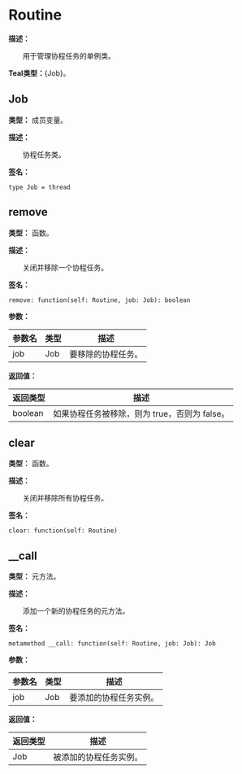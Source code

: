 
# Routine

**描述：**

&emsp;&emsp;用于管理协程任务的单例类。

**Teal类型：**\{Job}。

## Job

**类型：** 成员变量。

**描述：**

&emsp;&emsp;协程任务类。

**签名：**
```tl
type Job = thread
```

## remove

**类型：** 函数。

**描述：**

&emsp;&emsp;关闭并移除一个协程任务。

**签名：**
```tl
remove: function(self: Routine, job: Job): boolean
```

**参数：**

| 参数名 | 类型 | 描述 |
| --- | --- | --- |
| job | Job | 要移除的协程任务。 |

**返回值：**

| 返回类型 | 描述 |
| --- | --- |
| boolean | 如果协程任务被移除，则为 true，否则为 false。 |

## clear

**类型：** 函数。

**描述：**

&emsp;&emsp;关闭并移除所有协程任务。

**签名：**
```tl
clear: function(self: Routine)
```

## __call

**类型：** 元方法。

**描述：**

&emsp;&emsp;添加一个新的协程任务的元方法。

**签名：**
```tl
metamethod __call: function(self: Routine, job: Job): Job
```

**参数：**

| 参数名 | 类型 | 描述 |
| --- | --- | --- |
| job | Job | 要添加的协程任务实例。 |

**返回值：**

| 返回类型 | 描述 |
| --- | --- |
| Job | 被添加的协程任务实例。 |